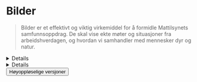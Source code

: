 
<Meta title="Identitet/Bilder" />

# <MountainsIcon /> Bilder

> Bilder er et effektivt og viktig virkemiddel for å formidle Mattilsynets samfunnsoppdrag. De skal vise ekte møter og situasjoner fra arbeidshverdagen, og hvordan vi samhandler med mennesker dyr og natur.

<Details>
  <Details.Summary>Bildestil</Details.Summary>
  <Prose>
  ### Tekniske kvaliteter
  Vi velger eller tar bilder som:
  - har naturlig uttrykk og nordisk lys 
  - har spill mellom lys og skygge 
  - har kontrast mellom skarpe og uskarpe områder 
  - inkluderer farger fra Mattilsynets fargepalett 
  - er i farger, ikke sort/hvitt

  ### Motiver
  #### Natur og miljø
  Mattilsynets arbeid er tett knyttet til naturen, derfor spiller naturen er viktig rolle i mange av bildene våre. Vi bruker bilder som viser: 
  - ekte natur - både vakker og røff 
  - landskap fra hele landet 
  - både store oversiktsbilder og nærbilder 
  - by- og landmiljøer, både ute og inne 
  - alle steder Mattilsynet er på jobb 

  #### Nært og fjernt
  For å vise hele vår verdikjede, og skape variasjon, bruker vi: 
  - nærbilder som fremhever detaljene i Mattilsynets arbeid 
  - oversiktsbilder av landskap, motiver og miljøer 

  <img src={naertogfjert} alt="Nært og fjernt" />

  #### Mennesker
  Bildene skal fremstå troverdige og ekte. Vi bruker derfor bilder av egne ansatte i naturlige situasjoner. Vi skal fremstå som den kompetente hjelperen. Bildene våre viser: 
  - Mennesker i en jobbsituasjon, i samspill med dyr, mat, planter og natur. De poserer ikke, de er på jobb. 
  - Gode møter og samspill mellom mennesker, dyr og natur 

  <img src={mennesker} alt="Mennesker" />

  #### Dyr
  Dyrebilder skal 
  - vise dyr i et inne- eller utemiljø 
  - være både nærbilder og oversiktsbilder 
  - være tydelige, også for nærbilder 

  <img src={dyr} alt="Dyr" />

  #### Framtid
  Vi ønsker også bilder som viser hvordan vi utvikler oss, for eksempel bilder som viser bruk av digitale verktøy, noe som demonstrer at vi er moderne og fremtidsrettet aktør. 
  <img src={framtid} alt="Framtid" />
</Prose>
</Details>
<Details>
  <Details.Summary>Kreditering og bruk</Details.Summary>

  Alle bilder skal krediteres Mattilsynet.

</Details>

<Wide>
<Graphics path="docs/bilder" searchable>
<Button
  style={{ background: "var(--mtds-color-surface-default)" }}
  data-arrow
  data-fixed
  data-self="auto"
  data-tooltip="Åpner sharppoint for høyoppløselige versjoner"
  data-variant="secondary"
  href="https://mattilsynet.sharepoint.com/sites/BilderMattilsynet"
>Høyoppløselige versjoner</Button>
</Graphics>
</Wide>